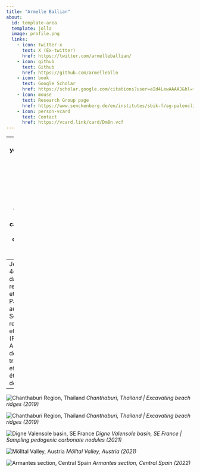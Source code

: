 ---
title: "Armelle Ballian"
about:
  id: template-area
  template: jolla
  image: profile.png
  links:
    - icon: twitter-x
      text: X (Ex-twitter)
      href: https://twitter.com/armelleballian/
    - icon: github
      text: Github
      href: https://github.com/armelleblln
    - icon: book
      text: Google Scholar
      href: https://scholar.google.com/citations?user=aId4LewAAAAJ&hl=fr
    - icon: mouse
      text: Research Group page
      href: https://www.senckenberg.de/en/institutes/sbik-f/ag-paleoclimate-and-paleoenvironment-dynamics/
    - icon: person-vcard
      text: Contact
      href: https://vcard.link/card/Dm8n.vcf
---
[comment]:  (Tasks for this page
Update the YAML header. you can check out different layouts of the pre-formatted part at <https://quarto.org/docs/websites/website-about.html#templates>
Update the legal information
Write a short introduction set of you
delete this section)


-------
I am currently a 4th year PhD student in the Research Group Paleoclimate and Paleoenvironmental Dynamics at Senckenberg Biodiversity and Climate Research Centre (Frankfurt am Main, Germany). You can find below pictures from the fieldwork carried out during my Master’s and PhD studies.
--
Je suis actuellement en 4ème année de doctorat dans le groupe de recherche Paléoclimat et Dynamiques Paléoenvironnementales au sein de Senckenberg, institut de recherche pour le climat et la biodiversité (Francfort sur le Main, Allemagne). Ci-dessous, des photos du travail de terrain effectué pendant mes études de Master et de doctorat.
--

![Chanthaburi Region, Thailand](pic3.jpg)
*Chanthaburi, Thailand | Excavating beach ridges (2019)*

![Chanthaburi Region, Thailand](pic5.jpg)
*Chanthaburi, Thailand | Excavating beach ridges (2019)*

![Digne Valensole basin, SE France](pic1.jpeg)
*Digne Valensole basin, SE France | Sampling pedogenic carbonate nodules (2021)*

![Mölltal Valley, Austria](pic4.jpg)
*Mölltal Valley, Austria (2021) *

![Armantes section, Central Spain](pic2.jpg)
*Armantes section, Central Spain (2022)*







